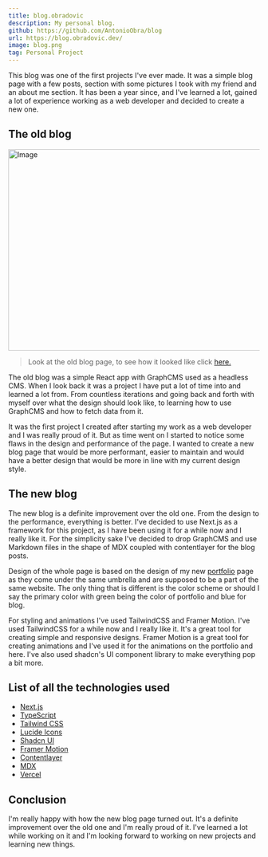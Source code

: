 ```yaml
---
title: blog.obradovic
description: My personal blog.
github: https://github.com/AntonioObra/blog
url: https://blog.obradovic.dev/
image: blog.png
tag: Personal Project
---
```


This blog was one of the first projects I've ever made. It was a simple blog page with a few posts, section with some pictures I took with my friend and an about me section. It has been a year since, and I've learned a lot, gained a lot of experience working as a web developer and decided to create a new one.

## The old blog
<Image
  src="/images/projects/old-blog-page.png"
  width="718"
  height="404"
  alt="Image"
/>
> Look at the old blog page, to see how it looked like click [here.](https://blog-hy7qvi8a9-antonioobra.vercel.app/)

The old blog was a simple React app with GraphCMS used as a headless CMS. When I look back it was a project I have put a lot of time into and learned a lot from. From countless iterations and going back and forth with myself over what the design should look like, to learning how to use GraphCMS and how to fetch data from it. 

It was the first project I created after starting my work as a web developer and I was really proud of it. But as time went on I started to notice some flaws in the design and performance of the page. I wanted to create a new blog page that would be more performant, easier to maintain and would have a better design that would be more in line with my current design style. 

## The new blog 

The new blog is a definite improvement over the old one. From the design to the performance, everything is better. I've decided to use Next.js as a framework for this project, as I have been using it for a while now and I really like it. For the simplicity sake I've decided to drop GraphCMS and use Markdown files in the shape of MDX coupled with contentlayer for the blog posts.

Design of the whole page is based on the design of my new [portfolio](https://obradovic.dev/) page as they come under the same umbrella and are supposed to be a part of the same website. The only thing that is different is the color scheme or should I say the primary color with green being the color of portfolio and blue for blog.

For styling and animations I've used TailwindCSS and Framer Motion. I've used TailwindCSS for a while now and I really like it. It's a great tool for creating simple and responsive designs. Framer Motion is a great tool for creating animations and I've used it for the animations on the portfolio and here. I've also used shadcn's UI component library to make everything pop a bit more.

## List of all the technologies used
- [Next.js](https://nextjs.org/)
- [TypeScript](https://www.typescriptlang.org/)
- [Tailwind CSS](https://tailwindcss.com/)
- [Lucide Icons](https://lucide.dev/)
- [Shadcn UI](https://ui.shadcn.com/)
- [Framer Motion](https://www.framer.com/motion/)
- [Contentlayer](https://contentlayer.dev/)
- [MDX](https://mdxjs.com/)
- [Vercel](https://vercel.com/)

## Conclusion

I'm really happy with how the new blog page turned out. It's a definite improvement over the old one and I'm really proud of it. I've learned a lot while working on it and I'm looking forward to working on new projects and learning new things.
